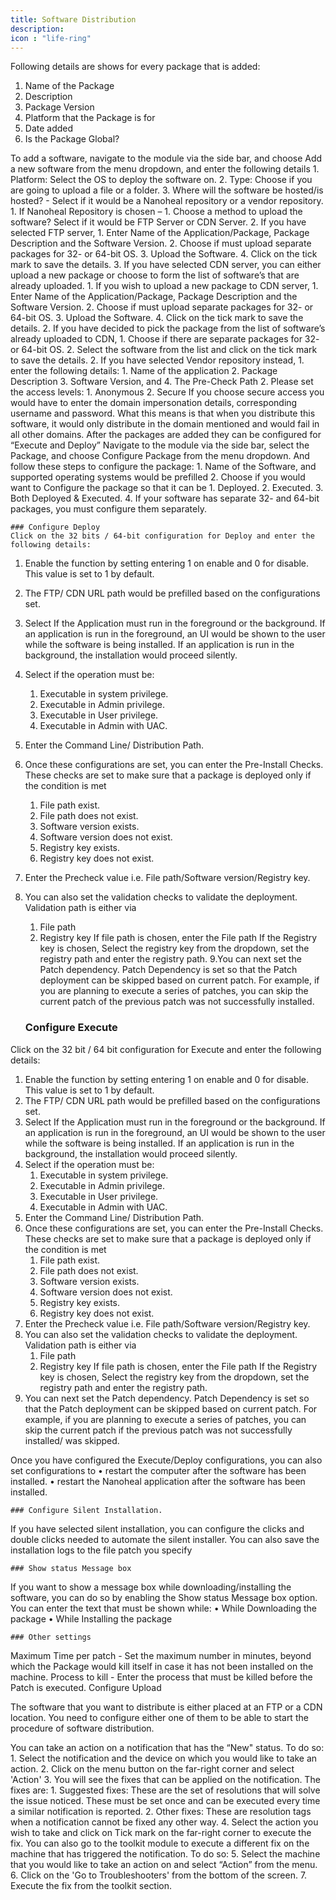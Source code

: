 ---
title: Software Distribution
description: 
icon : "life-ring" 
---
Following details are shows for every package that is added:
1.	Name of the Package
2.	Description
3.	Package Version
4.	Platform that the Package is for
5.	Date added
6.	Is the Package Global?


<Tabs>
  <Tab title="Add a Software package">
To add a software, navigate to the module via the side bar, and choose Add a new software from the menu dropdown, and enter the following details
1. Platform: Select the OS to deploy the software on.
2. Type: Choose if you are going to upload a file or a folder.
3. Where will the software be hosted/is hosted? - Select if it would be a Nanoheal repository or a vendor repository.
    1.	If Nanoheal Repository is chosen –
        1.	Choose a method to upload the software? Select if it would be FTP Server or CDN Server.
        2.	If you have selected FTP server,
            1.	Enter Name of the Application/Package, Package Description and the Software Version.
            2.	Choose if must upload separate packages for 32- or 64-bit OS.
            3.	Upload the Software.
            4.	Click on the tick mark to save the details.
        3.	If you have selected CDN server, you can either upload a new package or choose to form the list of software’s that are already uploaded.
            1.	If you wish to upload a new package to CDN server,
                1.	Enter Name of the Application/Package, Package Description and the Software Version.
                2.	Choose if must upload separate packages for 32- or 64-bit OS.
                3.	Upload the Software.
                4.	Click on the tick mark to save the details.
            2.	If you have decided to pick the package from the list of software’s already uploaded to CDN,
                1.	Choose if there are separate packages for 32- or 64-bit OS.
                2.	Select the software from the list and click on the tick mark to save the details.
    2.	If you have selected Vendor repository instead,
        1.	enter the following details:
            1.	Name of the application
            2.	Package Description
            3.	Software Version, and
            4.	The Pre-Check Path
        2.	Please set the access levels:
            1.	Anonymous
            2.	Secure
            If you choose secure access you would have to enter the domain impersonation details, corresponding username and password. What this means is that when you distribute this software, it would only distribute in the domain mentioned and would fail in all other domains.

  </Tab>
  <Tab title="Configure Software for Distribution">
After the packages are added they can be configured for “Execute and Deploy”
Navigate to the module via the side bar, select the Package, and choose Configure Package from the menu dropdown. And follow these steps to configure the package:
1. Name of the Software, and supported operating systems would be prefilled
2. Choose if you would want to Configure the package so that it can be
    1. Deployed.
    2. Executed.
    3. Both Deployed & Executed.
4. If your software has separate 32- and 64-bit packages, you must configure them separately.

    ### Configure Deploy
    Click on the 32 bits / 64-bit configuration for Deploy and enter the following details:
1. Enable the function by setting entering 1 on enable and 0 for disable. This value is set to 1 by default.
2. The FTP/ CDN URL path would be prefilled based on the configurations set.
3. Select If the Application must run in the foreground or the background. If an application is run in the foreground, an UI would be shown to the user while the software is being installed. If an application is run in the background, the installation would proceed silently.
4. Select if the operation must be:
    1. Executable in system privilege.
    2. Executable in Admin privilege.
    3. Executable in User privilege.
    4. Executable in Admin with UAC.
5. Enter the Command Line/ Distribution Path.
6. Once these configurations are set, you can enter the Pre-Install Checks. These checks are set to make sure that a package is deployed only if the condition is met
    1. File path exist.
    2. File path does not exist.
    3. Software version exists.
    4. Software version does not exist.
    5. Registry key exists.
    6. Registry key does not exist.
7. Enter the Precheck value i.e. File path/Software version/Registry key.
8. You can also set the validation checks to validate the deployment. Validation path is either via
    1. File path
    2. Registry key
    If file path is chosen, enter the File path
    If the Registry key is chosen, Select the registry key from the dropdown, set the registry path and enter the registry path.
9.You can next set the Patch dependency.
Patch Dependency is set so that the Patch deployment can be skipped based on current patch. For example, if you are planning to execute a series of patches, you can skip the current patch of the previous patch was not successfully installed.

    ### Configure Execute
Click on the 32 bit / 64 bit configuration for Execute and enter the following details:
1. Enable the function by setting entering 1 on enable and 0 for disable. This value is set to 1 by default.
2. The FTP/ CDN URL path would be prefilled based on the configurations set.
3. Select If the Application must run in the foreground or the background. If an application is run in the foreground, an UI would be shown to the user while the software is being installed. If an application is run in the background, the installation would proceed silently.
4. Select if the operation must be:
    1. Executable in system privilege.
    2. Executable in Admin privilege.
    3. Executable in User privilege.
    4. Executable in Admin with UAC.
5. Enter the Command Line/ Distribution Path.
6. Once these configurations are set, you can enter the Pre-Install Checks. These checks are set to make sure that a package is deployed only if the condition is met
    1. File path exist.
    2. File path does not exist.
    3. Software version exists.
    4. Software version does not exist.
    5. Registry key exists.
    6. Registry key does not exist.
7. Enter the Precheck value i.e. File path/Software version/Registry key.
8. You can also set the validation checks to validate the deployment. Validation path is either via
    1. File path
    2. Registry key
    If file path is chosen, enter the File path
    If the Registry key is chosen, Select the registry key from the dropdown, set the registry path and enter the registry path.
9. You can next set the Patch dependency.
    Patch Dependency is set so that the Patch deployment can be skipped based on current patch. For example, if you are planning to execute a series of patches, you can skip the current patch if the previous patch was not successfully installed/ was skipped.

Once you have configured the Execute/Deploy configurations, you can also set configurations to
•	restart the computer after the software has been installed.
•	restart the Nanoheal application after the software has been installed.


    ### Configure Silent Installation.
If you have selected silent installation, you can configure the clicks and double clicks needed to automate the silent installer.
You can also save the installation logs to the file patch you specify


    ### Show status Message box 
If you want to show a message box while downloading/installing the software, you can do so by enabling the Show status Message box option.
You can enter the text that must be shown while:
•	While Downloading the package
•	While Installing the package

    ### Other settings
Maximum Time per patch - Set the maximum number in minutes, beyond which the Package would kill itself in case it has not been installed on the machine.
Process to kill - Enter the process that must be killed before the Patch is executed. Configure Upload

The software that you want to distribute is either placed at an FTP or a CDN location. You need to configure either one of them to be able to start the procedure of software distribution.

  </Tab>


  <Tab title="Configure Deploy">
   You can take an action on a notification that has the “New" status. To do so:
1. Select the notification and the device on which you would like to take an action.
2. Click on the menu button on the far-right corner and select 'Action'
3. You will see the fixes that can be applied on the notification. The fixes are:
1. Suggested fixes: These are the set of resolutions that will solve the issue noticed. These 
must be set once and can be executed every time a similar notification is reported.
2. Other fixes: These are resolution tags when a notification cannot be fixed any other way.
4. Select the action you wish to take and click on Tick mark on the far-right corner to execute the
fix.
You can also go to the toolkit module to execute a different fix on the machine that has triggered the 
notification. To do so:
5. Select the machine that you would like to take an action on and select “Action” from the menu.
6. Click on the 'Go to Troubleshooters' from the bottom of the screen.
7. Execute the fix from the toolkit section.
  </Tab>
</Tabs>